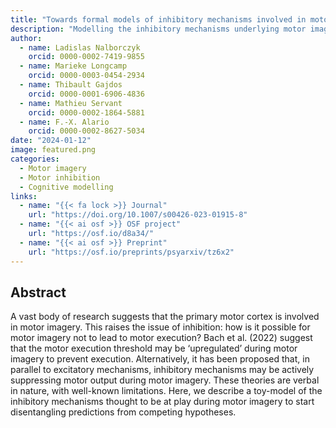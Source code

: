 ```yaml
---
title: "Towards formal models of inhibitory mechanisms involved in motor imagery: a commentary on Bach et al. (2022)"
description: "Modelling the inhibitory mechanisms underlying motor imagery."
author: 
  - name: Ladislas Nalborczyk
    orcid: 0000-0002-7419-9855
  - name: Marieke Longcamp
    orcid: 0000-0003-0454-2934
  - name: Thibault Gajdos
    orcid: 0000-0001-6906-4836
  - name: Mathieu Servant
    orcid: 0000-0002-1864-5881
  - name: F.-X. Alario
    orcid: 0000-0002-8627-5034
date: "2024-01-12"
image: featured.png
categories:
  - Motor imagery
  - Motor inhibition
  - Cognitive modelling
links:
  - name: "{{< fa lock >}} Journal"
    url: "https://doi.org/10.1007/s00426-023-01915-8"
  - name: "{{< ai osf >}} OSF project"
    url: "https://osf.io/d8a34/"
  - name: "{{< ai osf >}} Preprint"
    url: "https://osf.io/preprints/psyarxiv/tz6x2"
---
```


## Abstract

A vast body of research suggests that the primary motor cortex is involved in motor imagery. This raises the issue of inhibition: how is it possible for motor imagery not to lead to motor execution? Bach et al. (2022) suggest that the motor execution threshold may be 'upregulated' during motor imagery to prevent execution. Alternatively, it has been proposed that, in parallel to excitatory mechanisms, inhibitory mechanisms may be actively suppressing motor output during motor imagery. These theories are verbal in nature, with well-known limitations. Here, we describe a toy-model of the inhibitory mechanisms thought to be at play during motor imagery to start disentangling predictions from competing hypotheses.
